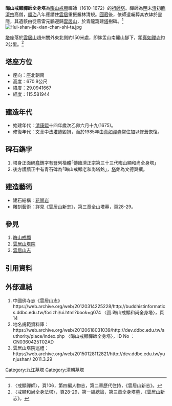 {{coord|29|05|39|N|115|34|55|E|display=title|scale:100000}}
'''晦山戒顯禪師全身塔'''為[[晦山戒顯|晦山戒顯]]禪師（1610-1672）的[[墓塔|祖師塔]]。禪師為[[明朝|明]]末[[清朝|清]]初[[臨濟宗|臨濟宗]]高僧，[[順治|順治]]八年應請住[[雲居山|雲居]]重振叢林清規。[[圓寂|圓寂]]後，依師遺囑葬其衣缽於靈隱，其遺骸由徒燕雷元鵬迎歸[[雲居山|雲居山]]，於青龍窩建[[塔|塔]]樹碑。<ref>〈戒顯禪師〉，頁106，第四編人物志，第二章歷代住持，《雲居山新志》。</ref>
[[File:Hui-shan-jie-xian-chan-shi-ta.jpg|thumb]]

[[塔|塔]]座落於[[雲居山|雲居山]]趙州關外東北側約150米處，即鉢盂山南麓山腳下，距[[真如寺|真如禪寺]]約2公里。<ref>〈戒顯和尚全身法塔〉，頁28-29，第一編總論，第三章全身塔墓，《雲居山新志》。</ref>

==塔座方位==
*座向：座北朝南
*高度：670.9公尺
*緯度：29.0941667
*經度：115.581944

==建造年代==
*始建年代：[[清朝|清]][[康熙|康熙]]十四年歲次乙卯六月十九(1675)。
*修復年代：文革中法[[塔|塔]]遭毀損，而於1985年由[[真如寺|真如禪寺]]常住加以修葺恢復。

==碑石鐫字==
#塔身正面碑[[龕|龕]]鐫字有豎列楷體｢傳臨濟正宗第三十三代晦山顯和尚全身塔」
#後方護牆正中有青石碑為｢晦山戒顯老和尚塔銘」，[[塔|塔]]銘為文德翼撰。

==建造藝術==
*建石結構：[[花崗岩|花崗岩]]
*雕刻藝術：詳見《雲居山新志》，第三章全山塔墓，頁28-29。

==參見==
#[[晦山戒顯|晦山戒顯]] 
#[[雲居山塔院|雲居山塔院]]
#[[雲居山志|雲居山志]]

==引用資料==
<references />

==外部連結==
#中國佛寺志《雲居山志》https://web.archive.org/web/20120314225228/http://buddhistinformatics.ddbc.edu.tw/fosizhi/ui.html?book=g074 〈圖.晦山戒顯和尚全身塔〉，頁14
#地名規範資料庫：https://web.archive.org/web/20120618031039/http://dev.ddbc.edu.tw/authority/place/index.php 〈晦山戒顯禪師全身塔〉，ID No ：CN0360425T02AD
#雲居山塔院巡禮：https://web.archive.org/web/20150128112821/http://dev.ddbc.edu.tw/yunjushan/ 2011.3.29 

[[Category:九江墓塔|Category:九江墓塔]]
[[Category:清朝墓塔|Category:清朝墓塔]]
